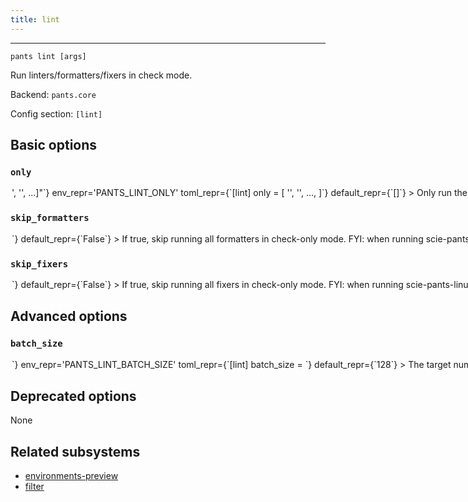 ```yaml
---
title: lint
---
```



---

```
pants lint [args]
```

Run linters/formatters/fixers in check mode.

Backend: <span className="color--primary">`pants.core`</span>

Config section: <span className="color--primary">`[lint]`</span>

<span className={styles.options}>

## Basic options

### `only`

<Option
  cli_repr={`--lint-only="['<str>', '<str>', ...]"`}
  env_repr='PANTS_LINT_ONLY'
  toml_repr={`[lint]
only = [
    '<str>',
    '<str>',
    ...,
]`}
  default_repr={`[]`}
>

Only run these linters and skip all others.

The linter names are outputted at the final summary of running this goal, e.g. `flake8` and `shellcheck`. You can also run `lint --only=fake` to get a list of all activated linters.

You can repeat this option, e.g. `lint --only=flake8 --only=shellcheck` or `lint --only=['flake8', 'shellcheck']`.

</Option>

### `skip_formatters`

<Option
  cli_repr={`--[no-]lint-skip-formatters`}
  env_repr='PANTS_LINT_SKIP_FORMATTERS'
  toml_repr={`[lint]
skip_formatters = <bool>`}
  default_repr={`False`}
>

If true, skip running all formatters in check-only mode.

FYI: when running `scie-pants-linux-x86_64 fmt lint ::`, there should be diminishing performance benefit to using this flag. Pants attempts to reuse the results from `fmt` when running `lint` where possible.

</Option>

### `skip_fixers`

<Option
  cli_repr={`--[no-]lint-skip-fixers`}
  env_repr='PANTS_LINT_SKIP_FIXERS'
  toml_repr={`[lint]
skip_fixers = <bool>`}
  default_repr={`False`}
>

If true, skip running all fixers in check-only mode.

FYI: when running `scie-pants-linux-x86_64 fix lint ::`, there should be diminishing performance benefit to using this flag. Pants attempts to reuse the results from `fix` when running `lint` where possible.

</Option>

## Advanced options

### `batch_size`

<Option
  cli_repr={`--lint-batch-size=<int>`}
  env_repr='PANTS_LINT_BATCH_SIZE'
  toml_repr={`[lint]
batch_size = <int>`}
  default_repr={`128`}
>

The target number of files to be included in each linter batch.

Linter processes are batched for a few reasons:

1. to avoid OS argument length limits (in processes which don&#x27;t support argument files)
2. to support more stable cache keys than would be possible if all files were operated on in a single batch.
3. to allow for parallelism in linter processes which don&#x27;t have internal parallelism, or -- if they do support internal parallelism -- to improve scheduling behavior when multiple processes are competing for cores and so internal parallelism cannot be used perfectly.

In order to improve cache hit rates (see 2.), batches are created at stable boundaries, and so this value is only a &#x22;target&#x22; batch size (rather than an exact value).

</Option>

## Deprecated options

None

## Related subsystems

- [environments-preview](../subsystems/environments-preview.mdx)
- [filter](../subsystems/filter.mdx)

</span>
